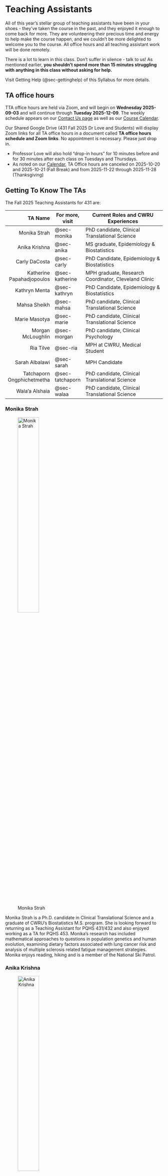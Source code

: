 # Teaching Assistants {#sec-teachingassistants}

All of this year's stellar group of teaching assistants have been in your shoes - they've taken the course in the past, and they enjoyed it enough to come back for more. They are volunteering their precious time and energy to help make the course happen, and we couldn't be more delighted to welcome you to the course. All office hours and all teaching assistant work will be done remotely.

There is a lot to learn in this class. Don't suffer in silence - talk to us! As mentioned earlier, **you shouldn't spend more than 15 minutes struggling with anything in this class without asking for help.**

Visit Getting Help (@sec-gettinghelp) of this Syllabus for more details.

## TA office hours

TTA office hours are held via Zoom, and will begin on **Wednesday 2025-09-03** and will continue through **Tuesday 2025-12-09**. The weekly schedule appears on our [Contact Us page](https://thomaselove.github.io/431-2025/contact.html) as well as our [Course Calendar](https://thomaselove.github.io/431-2025/calendar.html).

Our Shared Google Drive (431 Fall 2025 Dr Love and Students) will display Zoom links for all TA office hours in a document called **TA office hours schedule and Zoom links**. No appointment is necessary. Please just drop in.

- Professor Love will also hold “drop-in hours” for 10 minutes before and for 30 minutes after each class on Tuesdays and Thursdays.
- As noted on our [Calendar](https://thomaselove.github.io/431-2025/calendar.html), TA Office hours are canceled on 2025-10-20 and 2025-10-21 (Fall Break) and from 2025-11-22 through 2025-11-28 (Thanksgiving)

## Getting To Know The TAs

The Fall 2025 Teaching Assistants for 431 are:

TA Name | For more, visit | Current Roles and CWRU Experiences
--------------: | ------------- | ------------------------------------------
Monika Strah | @sec-monika | PhD candidate, Clinical Translational Science
Anika Krishna | @sec-anika | MS graduate, Epidemiology & Biostatistics
Carly DaCosta | @sec-carly | PhD Candidate, Epidemiology & Biostatistics
Katherine Papahadjopoulos | @sec-katherine | MPH graduate, Research Coordinator, Cleveland Clinic
Kathryn Menta | @sec-kathryn | PhD Candidate, Epidemiology & Biostatistics
Mahsa Sheikh | @sec-mahsa | PhD candidate, Clinical Translational Science
Marie Masotya | @sec-marie | PhD candidate, Clinical Translational Science
Morgan McLoughlin | @sec-morgan | PhD candidate, Clinical Psychology
Ria Tilve | @sec-ria | MPH at CWRU, Medical Student
Sarah Albalawi | @sec-sarah | MPH Candidate
Tatchaporn Ongphichetmetha | @sec-tatchaporn | PhD candidate, Clinical Translational Science
Wala'a Alshaia | @sec-walaa | PhD candidate, Clinical Translational Science

### Monika Strah {#sec-monika}

![Monika Strah](images/Monika_Strah.png){width=40%}

Monika Strah is a Ph.D. candidate in Clinical Translational Science and a graduate of CWRU's Biostatistics M.S. program. She is looking forward to returning as a Teaching Assistant for PQHS 431/432 and also enjoyed working as a TA for PQHS 453. Monika’s research has included mathematical approaches to questions in population genetics and human evolution, examining dietary factors associated with lung cancer risk and analysis of multiple sclerosis related fatigue management strategies. Monika enjoys reading, hiking and is a member of the National Ski Patrol.

### Anika Krishna {#sec-anika}

![Anika Krishna](images/Anika_Krishna.png){width=40%}

Anika is a recent graduate of the M.S. Biostatistics program. She also received her Master's in Public Health and B.A. in Anthropology from CWRU in 2024. Her research interests are in mental health, social epidemiology, and health equity. In her free time, she likes to cook, spend time with her dog, workout, and go to concerts and shows.

### Carly DaCosta {#sec-carly}

![Carly DaCosta](images/Carly_DaCosta.png){width=40%}

Carly is a PhD student in the Epidemiology and Biostatistics program in the Department of Population and Quantitative Health Sciences. She moved to Cleveland two years ago to join Case Western’s Postbaccalaureate Research Education Program (CasePREP), where she conducted a computational research project exploring the genetic components of postpartum depression in African American women. Originally from California, Carly earned her Bachelor’s degree at San Diego State University before relocating to Ohio. Outside of her academic work, she enjoys baking, spending time with her cat Toby, and competing in Olympic Weightlifting.

### Katherine Papahadjopoulos {#sec-katherine}

![Katherine Papahadjopoulos](images/Katherine_Papahadjopoulos.png){width=40%}

Katherine Papahadjopoulos is a recent graduate of CWRU’s IGS MPH program with concentrations in Population Health Research and Health Promotion & Disease Prevention. She is currently a Research Coordinator at the Cleveland Clinic in the Pediatric Cardiology department. The skills and knowledge she obtained from 431/432 have been instrumental in her work and research. Outside of work and research, Katherine enjoys photography, cooking, traveling, reading, and playing with her dogs.

### Kathryn Menta {#sec-kathryn}

![Kathryn Menta](images/Kathryn_Menta.png){width=40%}

Kathryn Menta is a third year PhD student in Epidemiology and Biostatistics within the Department of Population & Quantitative Health Sciences. She worked as a crime scene investigator and forensic DNA technician for about seven years before returning to school to complete a new BS in mathematics and statistics at the University of Missouri, Kansas City. She then completed both a Master’s in mathematics and a Master’s in statistics at the same institution before coming to CWRU to start her PhD. Her current research is in dynamic treatment regimens focusing on clinical decision making for multiple sclerosis drug treatments. Outside of school, Kathryn enjoys spending time with her husband and two cats, crafting, and binge watching numerous true crime shows and podcasts. 


### Mahsa Sheikh {#sec-mahsa}

![Mahsa Sheikh](images/Mahsa_Sheikh.png){width=40%}

Seyyedeh Mahsa Sheikholeslamian, DDS, MSc, is a second-year PhD student in
Clinical Translational Science at the Department of Quantitative and Population Health Sciences, Case Western Reserve University. She has worked with the Evidence Foundation on methodology research, contributing to projects involving critical appraisal, data extraction, interpretation of complex results, and preparing guidelines and evidence summaries for decision-making. Before joining the CTS program, she earned her DDS from Guilan University of Medical Sciences and a master’s degree in Restorative Dentistry from Shahid Beheshti University of Medical Sciences. She also has nearly a decade of experience teaching as an assistant professor in dental schools. This semester, she looks forward to supporting students in PQHS/CRSP/MPHP 431 as a teaching assistant. Outside of academics, she enjoys cooking Persian food, visiting museums, and spending time with her daughter and spouse.


### Marie Masotya {#sec-marie}

![Marie Masotya](images/Marie_Masotya.png){width=40%}

Marie Masotya, MPH, is a PhD student in the Clinical Translational Science program. She is Senior Research Coordinator at University Hospitals (UH) Rainbow Center for Child Health and Policy where she manages research, quality and community-based projects. She represents UH Rainbow on several multi-sectoral community partnerships focused on child health and health equity. These include Better Health Partnership, Lead Safe Cleveland Coalition, and the Community-Based Participatory Research Network. Marie took full advantage of TA support in Fall 2022 when she took 431. She looks forward to returning that support to others this semester. When not doing research, you will find her enjoying live theater, music, and adventures with her spouse and 3 children.

### Morgan McLoughlin {#sec-morgan}

![Morgan McLoughlin](images/morgan_mcLoughlin.png){width=40%}

Morgan McLoughlin is a third-year student in the Clinical Psychology PhD program at CWRU, studying parent-child relationships, parenting interventions, and patient experiences and preferences in mental health treatment. Originally from Berkeley and Los Angeles, California, he held research positions at UC Irvine and the University of Pittsburgh before moving to Cleveland two years ago. He enjoys going to museums and theater performances around the city as well as visiting hiking trails and karaoke bars. At CWRU, he also helps run the Tea and Chocolate club (Instagram @cwru_tea_chocolate), a campus group organizing monthly social events for graduate and professional students. As a former K-12 educator, he enjoys teaching and mentoring and is excited to serve as a TA for the 431 course. 

### Ria Tilve {#sec-ria}

![Ria Tilve](images/Ria_Tilve.png){width=40%}

Ria Tilve is a third year medical student at CWRU. After completing her bachelor’s in Biochemistry, she obtained her MPH in Population Health Research at CWRU. Her current research focuses on musculoskeletal health and biomedical imaging. Ria took 431 and 432 during the 2021-2022 school year, and she is applying those skills in her research projects. Outside of studying, Ria enjoys spending time with her family, running, watching sports, and exploring new places.


### Sarah Albalawi {#sec-sarah}

![Sarah Albalawi](images/Sarah_Albalawi.png){width=40%}

Sarah Albalawi is a general dentist who is currently pursuing a Master of Public Health at Case Western Reserve University. She earned a Bachelor of Dental Medicine from King Saud University in her home country, Saudi Arabia. Her research focuses on improving oral health outcomes for medically compromised patients and expanding dental services in rural communities. Outside of academia, Sarah enjoys baking and floral photography.

### Tatchaporn Ongphichetmetha {#sec-tatchaporn}

![Tatchaporn Ongphichetmetha](images/tatchaporn.png){width=40%}

Tatchaporn Ongphichetmetha is a Ph.D. student in Clinical Translational Science at CWRU and a research fellow at the Cleveland Clinic Mellen Center for Multiple Sclerosis. Her research interests include autoimmune neurological disorders and multiple sclerosis. She completed her medical degree and neurology training in Thailand. During the 2024-2025 academic year, Tatchaporn took 431 and 432, and she is now applying those skills to her own research projects. Outside of her studies, she enjoys spending time with her family, traveling, and baking.

### Walaa Alshaia {#sec-walaa}

![Wala'a Alshaia](images/walaa_alshaia.png){width=40%}

Wala’a Alshaia is a PhD student in the Clinical Translational Science program. She earned her undergraduate degree in Clinical Nutrition from Imam Abdulrahman bin Faisal University and a Master of Science in Human Nutrition from Columbia University. Her current research focuses on the dynamic interplay between modifiable lifestyle factors and cancer risk in individuals with inherited genetic predispositions. Wala'a remembers the impact of TA support when she was a student in 431 in Fall 2023 and is excited to offer that same guidance this semester. Beyond her academic work, she enjoys practicing Arabic calligraphy, brewing coffee with a good friend, and embracing new adventures.
